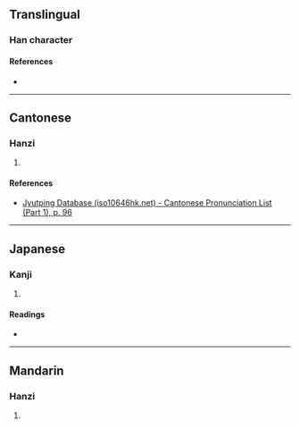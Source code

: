 {{character info}}
==Translingual==

===Han character===
{{Han char|rn=40|rad=宀|as=07|sn=10|four=|canj=JOOS|ids=⿱宀作}}

====References====
* {{Han ref|kx=0286.090|dkj=07162|dj=0565.050|hdz=20933.080|uh=5BB1|ud=23473}}

----

==Cantonese==

===Hanzi===
{{yue-hanzi|jyut=[[zaa6]]|y=jaa6}}

# {{rfdef|yue|sort=宀07}}

====References====
* [http://www.iso10646hk.net/jp/document/download.jsp Jyutping Database (iso10646hk.net) - Cantonese Pronunciation List (Part 1), p. 96]

----

==Japanese==

===Kanji===
{{ja-kanji|grade=|rs=宀07}}

# {{rfdef|ja|sort=宀07}}

====Readings====
* {{ja-readings|on=[[さ]] (sa), [[じゃ]] (ja)|kun=[[ひろい]] (hiroi)}}

----

==Mandarin==

===Hanzi===
{{cmn-hanzi|pin=[[zhà]] ([[zha4]])|wg=cha<sup>4</sup>}}

# {{rfdef|cmn|sort=宀07}}